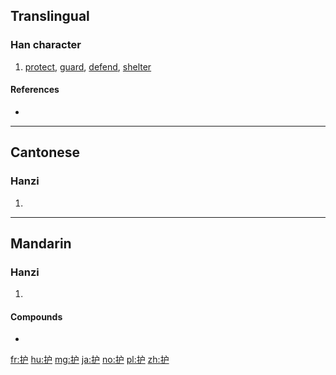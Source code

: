 {{also|護}}
==Translingual==

===Han character===
{{Han char|rn=64|rad=手|as=04|sn=7|four=|canj=手戈尸 (QIS)|ids=⿰[[扌]][[户]]}}

# [[protect]], [[guard]], [[defend]], [[shelter]]

====References====
* {{Han ref|kx=0422.121|hdz=31844.030|uh=62A4|ud=25252}}

----

==Cantonese==

===Hanzi===
{{yue-hanzi|jyut=wu6|y=wu6|tra=護}}

# {{defn|lang=yue|sort=手04}}

----

==Mandarin==

===Hanzi===
{{cmn-hanzi|tra=護|pin=[[hù]] ([[hu4]]), [[bēng]] ([[beng1]])|wg=hu<sup>4</sup>, peng<sup>1</sup>}}

# {{defn|lang=cmn|sort=手04}}

====Compounds====
* {{l|cmn|护发素|tr=hùfàsù}}

[[fr:护]]
[[hu:护]]
[[mg:护]]
[[ja:护]]
[[no:护]]
[[pl:护]]
[[zh:护]]